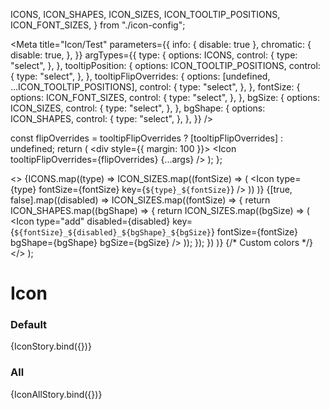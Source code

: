 
  ICONS,
  ICON_SHAPES,
  ICON_SIZES,
  ICON_TOOLTIP_POSITIONS,
  ICON_FONT_SIZES,
} from "./icon-config";

<Meta
  title="Icon/Test"
  parameters={{
    info: { disable: true },
    chromatic: {
      disable: true,
    },
  }}
  argTypes={{
    type: {
      options: ICONS,
      control: {
        type: "select",
      },
    },
    tooltipPosition: {
      options: ICON_TOOLTIP_POSITIONS,
      control: {
        type: "select",
      },
    },
    tooltipFlipOverrides: {
      options: [undefined, ...ICON_TOOLTIP_POSITIONS],
      control: {
        type: "select",
      },
    },
    fontSize: {
      options: ICON_FONT_SIZES,
      control: {
        type: "select",
      },
    },
    bgSize: {
      options: ICON_SIZES,
      control: {
        type: "select",
      },
    },
    bgShape: {
      options: ICON_SHAPES,
      control: {
        type: "select",
      },
    },
  }}
/>

  const flipOverrides = tooltipFlipOverrides
    ? [tooltipFlipOverrides]
    : undefined;
  return (
    <div style={{ margin: 100 }}>
      <Icon tooltipFlipOverrides={flipOverrides} {...args} />
    </div>
  );
};

  <>
    {ICONS.map((type) =>
      ICON_SIZES.map((fontSize) => (
        <Icon type={type} fontSize={fontSize} key={`${type}_${fontSize}`} />
      ))
    )}
    {[true, false].map((disabled) =>
      ICON_SIZES.map((fontSize) => {
        return ICON_SHAPES.map((bgShape) => {
          return ICON_SIZES.map((bgSize) => (
            <Icon
              type="add"
              disabled={disabled}
              key={`${fontSize}_${disabled}_${bgShape}_${bgSize}`}
              fontSize={fontSize}
              bgShape={bgShape}
              bgSize={bgSize}
            />
          ));
        });
      })
    )}
    {/* Custom colors */}
    <Icon type="add" color="blackOpacity65" />
    <Icon type="add" color="brilliantGreenShade20" />
    <Icon type="add" color="red" />
    <Icon type="add" color="#123456" />
    <Icon type="add" color="rgb(0, 123, 10)" />
    <Icon type="add" color="white" bg="blackOpacity65" />
    <Icon type="add" bg="brilliantGreenShade20" />
    <Icon type="add" bg="red" />
    <Icon type="add" color="white" bg="#123456" />
    <Icon type="add" color="white" bg="rgb(0, 123, 10)" />
  </>
);

# Icon

### Default

<Preview>
  <Story
    name="default"
    args={{
      tooltipMessage: "",
      tooltipPosition: "top",
      enableFlipOverrides: false,
      type: "add",
      tooltipBgColor: "",
      tooltipFontColor: "",
      tooltipFlipOverrides: "right",
      fontSize: Icon.defaultProps.fontSize,
      ml: 0,
      mr: 0,
      color: "",
      bg: "",
      bgSize: Icon.defaultProps.bgSize,
      bgShape: "circle",
      disabled: Icon.defaultProps.disabled,
    }}
  >
    {IconStory.bind({})}
  </Story>
</Preview>

### All

<Preview>
  <Story
    name="all"
    parameters={{
      chromatic: {
        disable: false,
      },
    }}
  >
    {IconAllStory.bind({})}
  </Story>
</Preview>
